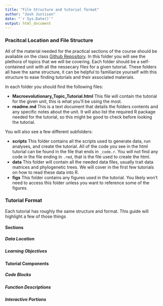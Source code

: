 ```yaml
---
title: "File Structure and tutorial format"
author: "Josh Justison"
date: "`r Sys.Date()`"
output: html_document
---
```


### **Pracitcal Location and File Structure** 

All of the material needed for the practical sections of the course should be avaliable on the class [Github Repository](https://github.com/EEOB-Macroevolution/EEOB565X-Spring2020/tree/master/practicals). In this folder you will see the plethora of topics that we will be covering. Each folder should be a self-contained unit with all the nessecary files for a given tutorial. These folders all have the same structure, it can be helpful to familiarize yourself with this structure to ease finding tutorials and their associated materials. 

In each folder you should find the following files:

* **Macroevolutionary_Topic_Tutorial.html** This file will contain the tutorial for the given unit, this is what you'll be using the most.
* **readme.md** This is a text document that details the folders contents and any specific notes about the unit. It will also list the required R package needed for the tutorial, so this might be good to check before looking the tutorial.

You will also see a few different subfolders: 

* **scripts** This folder contains all the scripts used to generate data, run analyses, and create the tutorial. All of the code you see in the html tutorial can be found in the file that ends in `_code.r`. You will not find any code in the file ending in `.rmd`, that is the file used to create the html.
* **data** This folder will contain all the needed data files, usually trait data matrices and phylogenetic trees. We will cover in the first few tutorials on how to read these data into R.
* **figs** This folder contains any figures used in the tutorial. You likely won't need to access this folder unless you want to reference some of the figures. 

### **Tutorial Format**

Each tutorial has roughly the same structure and format. This guide will highlight a few of those things

#### **Sections**

##### Data Location

##### Learning Objectives

#### **Tutorial Components**

##### Code Blocks

##### Function Descriptions

##### Interactive Portions
